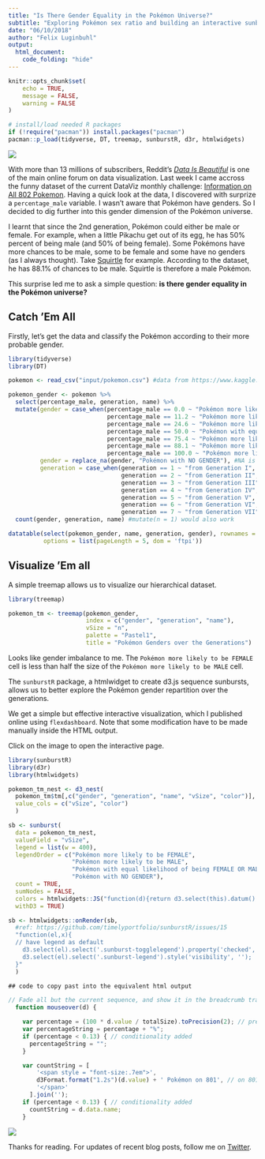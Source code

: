 ```yaml
---
title: "Is There Gender Equality in the Pokémon Universe?"
subtitle: "Exploring Pokémon sex ratio and building an interactive sunburst diagram."
date: "06/10/2018"
author: "Felix Luginbuhl"
output: 
  html_document:
    code_folding: "hide"
---
```


```r
knitr::opts_chunk$set(
	echo = TRUE,
	message = FALSE,
	warning = FALSE
)

# install/load needed R packages
if (!require("pacman")) install.packages("pacman")
pacman::p_load(tidyverse, DT, treemap, sunburstR, d3r, htmlwidgets)
```

[![](/images/screenshot_worldmap_leaflet.png)](/images/worldmap_leaflet.html)

With more than 13 millions of subscribers, Reddit's *[Data Is
Beautiful](https://www.reddit.com/r/dataisbeautiful/comments/9cuzs3/battle_dataviz_battle_for_the_month_of_september/)* is one of the main online forum on data visualization. Last week I came accross the funny dataset of the current DataViz
monthly challenge: [Information on All 802
Pokemon](https://www.kaggle.com/rounakbanik/pokemon). Having a quick
look at the data, I discovered with surprize a
`percentage_male` variable. I wasn’t aware that Pokémon have genders. So
I decided to dig further into this gender dimension of the Pokémon
universe.

I learnt that since the 2nd generation, Pokémon could either be male
or female. For example, when a little Pikachu get out of its egg, he has
50% percent of being male (and 50% of being female). Some Pokémons have
more chances to be male, some to be female and some have no genders (as
I always thought). Take
[Squirtle](https://en.wikipedia.org/wiki/Squirtle) for example.
According to the dataset, he has 88.1% of chances to be male. Squirtle
is therefore a male Pokémon.

This surprise led me to ask a simple question: **is there gender
equality in the Pokémon universe?**

## Catch ’Em All

Firstly, let’s get the data and classify the Pokémon according to their more probable gender.

```r
library(tidyverse)
library(DT)

pokemon <- read_csv("input/pokemon.csv") #data from https://www.kaggle.com/rounakbanik/pokemon

pokemon_gender <- pokemon %>%
  select(percentage_male, generation, name) %>%
  mutate(gender = case_when(percentage_male == 0.0 ~ "Pokémon more likely to be FEMALE",
                            percentage_male == 11.2 ~ "Pokémon more likely to be FEMALE",
                            percentage_male == 24.6 ~ "Pokémon more likely to be FEMALE",
                            percentage_male == 50.0 ~ "Pokémon with equal likelihood of being FEMALE OR MALE",
                            percentage_male == 75.4 ~ "Pokémon more likely to be MALE",
                            percentage_male == 88.1 ~ "Pokémon more likely to be MALE",
                            percentage_male == 100.0 ~ "Pokémon more likely to be MALE"),
         gender = replace_na(gender, "Pokémon with NO GENDER"), #NA is for genderless
         generation = case_when(generation == 1 ~ "from Generation I",
                                generation == 2 ~ "from Generation II",
                                generation == 3 ~ "from Generation III",
                                generation == 4 ~ "from Generation IV",
                                generation == 5 ~ "from Generation V",
                                generation == 6 ~ "from Generation VI",
                                generation == 7 ~ "from Generation VII")) %>%
  count(gender, generation, name) #mutate(n = 1) would also work

datatable(select(pokemon_gender, name, generation, gender), rownames = FALSE, 
          options = list(pageLength = 5, dom = 'ftpi'))
```

## Visualize ’Em all

A simple treemap allows us to visualize our hierarchical dataset.

```r
library(treemap)

pokemon_tm <- treemap(pokemon_gender,
                      index = c("gender", "generation", "name"),
                      vSize = "n",
                      palette = "Pastel1",
                      title = "Pokémon Genders over the Generations")
```

Looks like gender imbalance to me. The `Pokémon more likely to be
FEMALE` cell is less than half the size of the `Pokémon more likely to
be MALE` cell.

The `sunburstR` package, a htmlwidget to create d3.js sequence
sunbursts, allows us to better explore the Pokémon gender repartition
over the generations.

We get a simple but effective interactive visualization, which I published online using `flexdashboard`. Note that some modification have to be made manually inside the HTML output. 

Click on the image to open the interactive page.

```r
library(sunburstR)
library(d3r)
library(htmlwidgets)

pokemon_tm_nest <- d3_nest(
  pokemon_tm$tm[,c("gender", "generation", "name", "vSize", "color")],
  value_cols = c("vSize", "color")
  )

sb <- sunburst(
  data = pokemon_tm_nest,
  valueField = "vSize",
  legend = list(w = 400),
  legendOrder = c("Pokémon more likely to be FEMALE", 
                  "Pokémon more likely to be MALE", 
                  "Pokémon with equal likelihood of being FEMALE OR MALE",
                  "Pokémon with NO GENDER"),
  count = TRUE,
  sumNodes = FALSE,
  colors = htmlwidgets::JS("function(d){return d3.select(this).datum().data.color;}"),
  withD3 = TRUE)

sb <- htmlwidgets::onRender(sb,
  #ref: https://github.com/timelyportfolio/sunburstR/issues/15
  "function(el,x){
  // have legend as default
    d3.select(el).select('.sunburst-togglelegend').property('checked', true);
    d3.select(el).select('.sunburst-legend').style('visibility', '');
  }"
  )
```

```js
## code to copy past into the equivalent html output

// Fade all but the current sequence, and show it in the breadcrumb trail.
  function mouseover(d) {

    var percentage = (100 * d.value / totalSize).toPrecision(2); // precision 2 - lgnbhl mod
    var percentageString = percentage + "%";
    if (percentage < 0.13) { // conditionality added
      percentageString = "";
    }

    var countString = [
        '<span style = "font-size:.7em">',
        d3Format.format("1.2s")(d.value) + ' Pokémon on 801', // on 801 Pokémon
        '</span>'
      ].join('');
    if (percentage < 0.13) { // conditionality added
      countString = d.data.name;
    }
```

[![](output/pokemon_genders.png)](https://lgnbhl.github.io/dataisbeautiful/pokemon_genders.html)

Thanks for reading. For updates of recent blog posts, follow me on [Twitter](https://twitter.com/lgnbhl).
